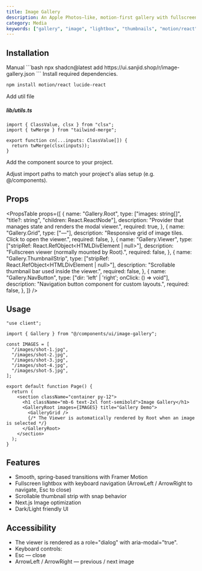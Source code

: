 ```yaml
---
title: Image Gallery
description: An Apple Photos–like, motion-first gallery with fullscreen viewer, scrollable thumbnail strip, and keyboard navigation.
category: Media
keywords: ["gallery", "image", "lightbox", "thumbnails", "motion/react"]
---
```


<CodePreview name="image-gallery" />

## Installation

<CodeTabs>

<TabsList>
  <TabsTrigger value="cli">
    <Shadcn />
  </TabsTrigger>
  <TabsTrigger value="manual">Manual</TabsTrigger>
</TabsList>

<TabsContent value="cli">
```bash
npx shadcn@latest add https://ui.sanjid.shop/r/image-gallery.json
```
</TabsContent> <TabsContent value="manual"> <Steps>
<Step>Install required dependencies.</Step>

```bash
npm install motion/react lucide-react
```

<Step>Add util file</Step>

##### lib/utils.ts

```tsx
import { ClassValue, clsx } from "clsx";
import { twMerge } from "tailwind-merge";

export function cn(...inputs: ClassValue[]) {
  return twMerge(clsx(inputs));
}
```

<Step>Add the component source to your project.</Step>

<ComponentSource name="image-gallery" title="components/ui/image-gallery.tsx" />
<Step>
  Adjust import paths to match your project's alias setup (e.g. @/components).
</Step>

</Steps> </TabsContent> </CodeTabs>

## Props

<PropsTable
  props={[
    {
      name: "Gallery.Root",
      type: ["images: string[]", "title?: string", "children: React.ReactNode"],
      description: "Provider that manages state and renders the modal viewer.",
      required: true,
    },
    {
      name: "Gallery.Grid",
      type: ["—"],
      description: "Responsive grid of image tiles. Click to open the viewer.",
      required: false,
    },
    {
      name: "Gallery.Viewer",
      type: ["stripRef: React.RefObject<HTMLDivElement | null>"],
      description: "Fullscreen viewer (normally mounted by Root).",
      required: false,
    },
    {
      name: "Gallery.ThumbnailStrip",
      type: ["stripRef: React.RefObject<HTMLDivElement | null>"],
      description: "Scrollable thumbnail bar used inside the viewer.",
      required: false,
    },
    {
      name: "Gallery.NavButton",
      type: ["dir: 'left' | 'right'; onClick: () => void"],
      description: "Navigation button component for custom layouts.",
      required: false,
    },
  ]}
/>

## Usage

```tsx
"use client";

import { Gallery } from "@/components/ui/image-gallery";

const IMAGES = [
  "/images/shot-1.jpg",
  "/images/shot-2.jpg",
  "/images/shot-3.jpg",
  "/images/shot-4.jpg",
  "/images/shot-5.jpg",
];

export default function Page() {
  return (
    <section className="container py-12">
      <h1 className="mb-6 text-2xl font-semibold">Image Gallery</h1>
      <GalleryRoot images={IMAGES} title="Gallery Demo">
        <GalleryGrid />
        {/* The Viewer is automatically rendered by Root when an image is selected */}
      </GalleryRoot>
    </section>
  );
}
```

## Features

- Smooth, spring-based transitions with Framer Motion
- Fullscreen lightbox with keyboard navigation (ArrowLeft / ArrowRight to navigate, Esc to close)
- Scrollable thumbnail strip with snap behavior
- Next.js Image optimization
- Dark/Light friendly UI

## Accessibility

- The viewer is rendered as a role="dialog" with aria-modal="true".
- Keyboard controls:
- Esc — close
- ArrowLeft / ArrowRight — previous / next image
